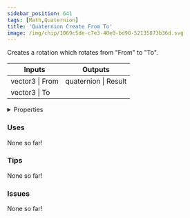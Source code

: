 ```yaml
---
sidebar_position: 641
tags: [Math,Quaternion]
title: 'Quaternion Create From To'
image: /img/chip/1069c5de-c7e3-40e0-bd90-52135873b36d.svg
---
```


Creates a rotation which rotates from "From" to "To".



<IChip uuid="1069c5de-c7e3-40e0-bd90-52135873b36d"/>

<table><thead><tr><th>Inputs</th><th>Outputs</th></tr></thead><tbody><tr><td>vector3 | From</td><td>quaternion | Result</td></tr><tr><td>vector3 | To</td><td /></tr></tbody></table>

<details>
  <summary>Properties</summary>
  <div>
    <div>
    <table>
      <tbody>
        <tr>
          <td>Is beta required?</td>
          <td>No</td>
        </tr>
        <tr>
          <td>Is chip a trolling risk?</td>
          <td>No</td>
        </tr>
        <tr>
          <td>Is chip a role assignment risk?</td>
          <td>No</td>
        </tr>
        <tr>
          <td>Chip UUID</td>
          <td>1069c5de-c7e3-40e0-bd90-52135873b36d</td>
        </tr>
        <tr>
          <td>Room availability</td>
          <td>Available everywhere</td>
        </tr>
      </tbody>
    </table>
    </div>
  </div>
</details>

### Uses

None so far!

### Tips

None so far!

### Issues

None so far!